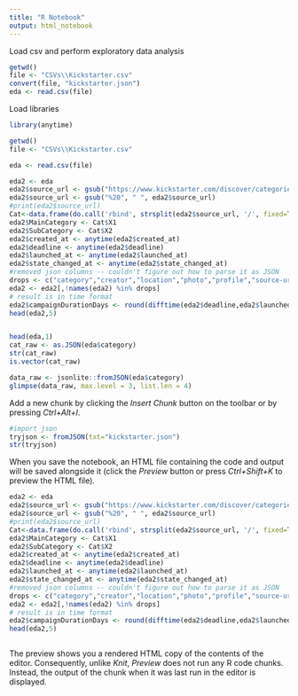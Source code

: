 ---
title: "R Notebook"
output: html_notebook
---

Load csv and perform exploratory data analysis 

```{r}
getwd()
file <- "CSVs\\Kickstarter.csv"
convert(file, "kickstarter.json")
eda <- read.csv(file)

```
Load libraries
```{r}
library(anytime)

getwd()
file <- "CSVs\\Kickstarter.csv"

eda <- read.csv(file)

eda2 <- eda
eda2$source_url <- gsub("https://www.kickstarter.com/discover/categories/", "", eda2$source_url)
eda2$source_url <- gsub("%20", " ", eda2$source_url)
#print(eda2$source_url)
Cat<-data.frame(do.call('rbind', strsplit(eda2$source_url, '/', fixed=TRUE)))
eda2$MainCategory <- Cat$X1
eda2$SubCategory <- Cat$X2
eda2$created_at <- anytime(eda2$created_at)
eda2$deadline <- anytime(eda2$deadline)
eda2$launched_at <- anytime(eda2$launched_at)
eda2$state_changed_at <- anytime(eda2$state_changed_at)
#removed json columns -- couldn't figure out how to parse it as JSON
drops <- c("category","creator","location","photo","profile","source-url","urls")
eda2 <- eda2[,!names(eda2) %in% drops]
# result is in time format
eda2$campaignDurationDays <- round(difftime(eda2$deadline,eda2$launched_at, units = "days" ))
head(eda2,5)


head(eda,1)
cat_raw <- as.JSON(eda$category)
str(cat_raw)
is.vector(cat_raw)

data_raw <- jsonlite::fromJSON(eda$category)
glimpse(data_raw, max.level = 3, list.len = 4)
```

Add a new chunk by clicking the *Insert Chunk* button on the toolbar or by pressing *Ctrl+Alt+I*.
```{r}
#import json
tryjson <- fromJSON(txt="kickstarter.json")
str(tryjson)
```

When you save the notebook, an HTML file containing the code and output will be saved alongside it (click the *Preview* button or press *Ctrl+Shift+K* to preview the HTML file).

```{r}
eda2 <- eda
eda2$source_url <- gsub("https://www.kickstarter.com/discover/categories/", "", eda2$source_url)
eda2$source_url <- gsub("%20", " ", eda2$source_url)
#print(eda2$source_url)
Cat<-data.frame(do.call('rbind', strsplit(eda2$source_url, '/', fixed=TRUE)))
eda2$MainCategory <- Cat$X1
eda2$SubCategory <- Cat$X2
eda2$created_at <- anytime(eda2$created_at)
eda2$deadline <- anytime(eda2$deadline)
eda2$launched_at <- anytime(eda2$launched_at)
eda2$state_changed_at <- anytime(eda2$state_changed_at)
#removed json columns -- couldn't figure out how to parse it as JSON
drops <- c("category","creator","location","photo","profile","source-url","urls")
eda2 <- eda2[,!names(eda2) %in% drops]
# result is in time format
eda2$campaignDurationDays <- round(difftime(eda2$deadline,eda2$launched_at, units = "days" ))
head(eda2,5)

```

```{r}

```

The preview shows you a rendered HTML copy of the contents of the editor. Consequently, unlike *Knit*, *Preview* does not run any R code chunks. Instead, the output of the chunk when it was last run in the editor is displayed.
